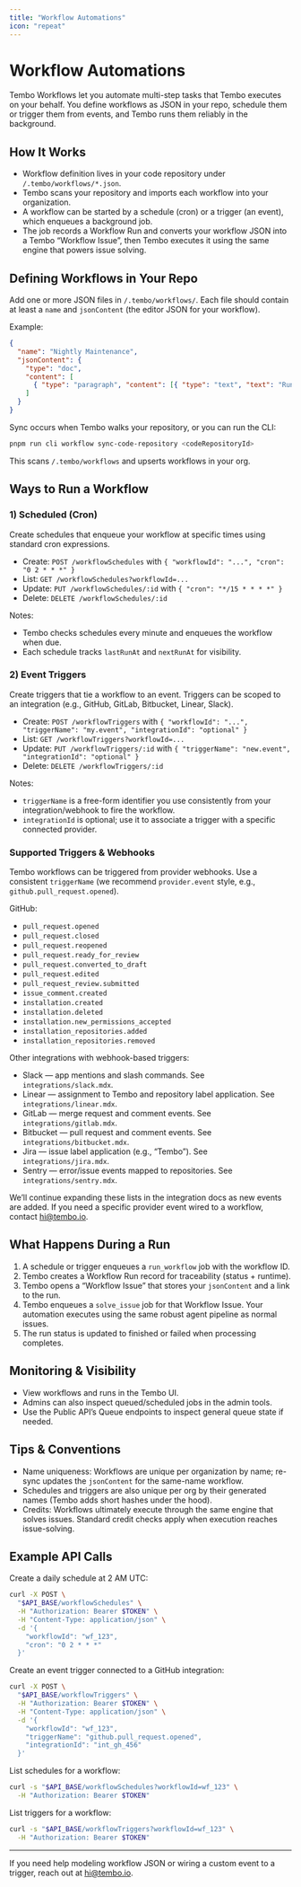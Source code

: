 ```yaml
---
title: "Workflow Automations"
icon: "repeat"
---
```


# Workflow Automations

Tembo Workflows let you automate multi-step tasks that Tembo executes on your behalf. You define workflows as JSON in your repo, schedule them or trigger them from events, and Tembo runs them reliably in the background.

## How It Works

- Workflow definition lives in your code repository under `/.tembo/workflows/*.json`.
- Tembo scans your repository and imports each workflow into your organization.
- A workflow can be started by a schedule (cron) or a trigger (an event), which enqueues a background job.
- The job records a Workflow Run and converts your workflow JSON into a Tembo “Workflow Issue”, then Tembo executes it using the same engine that powers issue solving.

## Defining Workflows in Your Repo

Add one or more JSON files in `/.tembo/workflows/`. Each file should contain at least a `name` and `jsonContent` (the editor JSON for your workflow).

Example:

```json
{
  "name": "Nightly Maintenance",
  "jsonContent": {
    "type": "doc",
    "content": [
      { "type": "paragraph", "content": [{ "type": "text", "text": "Run nightly tasks" }] }
    ]
  }
}
```

Sync occurs when Tembo walks your repository, or you can run the CLI:

```bash
pnpm run cli workflow sync-code-repository <codeRepositoryId>
```

This scans `/.tembo/workflows` and upserts workflows in your org.

## Ways to Run a Workflow

### 1) Scheduled (Cron)
Create schedules that enqueue your workflow at specific times using standard cron expressions.

- Create: `POST /workflowSchedules` with `{ "workflowId": "...", "cron": "0 2 * * *" }`
- List: `GET /workflowSchedules?workflowId=...`
- Update: `PUT /workflowSchedules/:id` with `{ "cron": "*/15 * * * *" }`
- Delete: `DELETE /workflowSchedules/:id`

Notes:
- Tembo checks schedules every minute and enqueues the workflow when due.
- Each schedule tracks `lastRunAt` and `nextRunAt` for visibility.

### 2) Event Triggers
Create triggers that tie a workflow to an event. Triggers can be scoped to an integration (e.g., GitHub, GitLab, Bitbucket, Linear, Slack).

- Create: `POST /workflowTriggers` with `{ "workflowId": "...", "triggerName": "my.event", "integrationId": "optional" }`
- List: `GET /workflowTriggers?workflowId=...`
- Update: `PUT /workflowTriggers/:id` with `{ "triggerName": "new.event", "integrationId": "optional" }`
- Delete: `DELETE /workflowTriggers/:id`

Notes:
- `triggerName` is a free-form identifier you use consistently from your integration/webhook to fire the workflow.
- `integrationId` is optional; use it to associate a trigger with a specific connected provider.

### Supported Triggers & Webhooks

Tembo workflows can be triggered from provider webhooks. Use a consistent `triggerName` (we recommend `provider.event` style, e.g., `github.pull_request.opened`).

GitHub:

- `pull_request.opened`
- `pull_request.closed`
- `pull_request.reopened`
- `pull_request.ready_for_review`
- `pull_request.converted_to_draft`
- `pull_request.edited`
- `pull_request_review.submitted`
- `issue_comment.created`
- `installation.created`
- `installation.deleted`
- `installation.new_permissions_accepted`
- `installation_repositories.added`
- `installation_repositories.removed`

Other integrations with webhook-based triggers:

- Slack — app mentions and slash commands. See `integrations/slack.mdx`.
- Linear — assignment to Tembo and repository label application. See `integrations/linear.mdx`.
- GitLab — merge request and comment events. See `integrations/gitlab.mdx`.
- Bitbucket — pull request and comment events. See `integrations/bitbucket.mdx`.
- Jira — issue label application (e.g., “Tembo”). See `integrations/jira.mdx`.
- Sentry — error/issue events mapped to repositories. See `integrations/sentry.mdx`.

We’ll continue expanding these lists in the integration docs as new events are added. If you need a specific provider event wired to a workflow, contact hi@tembo.io.

## What Happens During a Run

1. A schedule or trigger enqueues a `run_workflow` job with the workflow ID.
2. Tembo creates a Workflow Run record for traceability (status + runtime).
3. Tembo opens a “Workflow Issue” that stores your `jsonContent` and a link to the run.
4. Tembo enqueues a `solve_issue` job for that Workflow Issue. Your automation executes using the same robust agent pipeline as normal issues.
5. The run status is updated to finished or failed when processing completes.

## Monitoring & Visibility

- View workflows and runs in the Tembo UI.
- Admins can also inspect queued/scheduled jobs in the admin tools.
- Use the Public API’s Queue endpoints to inspect general queue state if needed.

## Tips & Conventions

- Name uniqueness: Workflows are unique per organization by name; re-sync updates the `jsonContent` for the same-name workflow.
- Schedules and triggers are also unique per org by their generated names (Tembo adds short hashes under the hood).
- Credits: Workflows ultimately execute through the same engine that solves issues. Standard credit checks apply when execution reaches issue-solving.

## Example API Calls

Create a daily schedule at 2 AM UTC:

```bash
curl -X POST \
  "$API_BASE/workflowSchedules" \
  -H "Authorization: Bearer $TOKEN" \
  -H "Content-Type: application/json" \
  -d '{
    "workflowId": "wf_123",
    "cron": "0 2 * * *"
  }'
```

Create an event trigger connected to a GitHub integration:

```bash
curl -X POST \
  "$API_BASE/workflowTriggers" \
  -H "Authorization: Bearer $TOKEN" \
  -H "Content-Type: application/json" \
  -d '{
    "workflowId": "wf_123",
    "triggerName": "github.pull_request.opened",
    "integrationId": "int_gh_456"
  }'
```

List schedules for a workflow:

```bash
curl -s "$API_BASE/workflowSchedules?workflowId=wf_123" \
  -H "Authorization: Bearer $TOKEN"
```

List triggers for a workflow:

```bash
curl -s "$API_BASE/workflowTriggers?workflowId=wf_123" \
  -H "Authorization: Bearer $TOKEN"
```

---

If you need help modeling workflow JSON or wiring a custom event to a trigger, reach out at hi@tembo.io.
